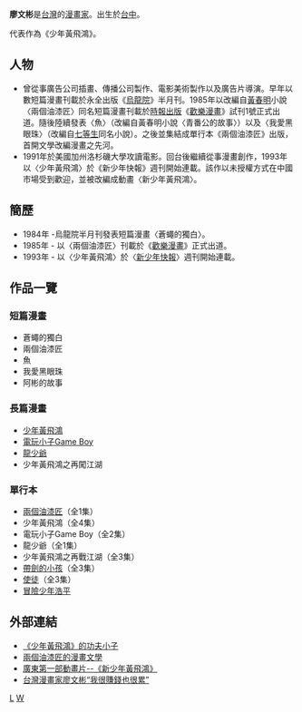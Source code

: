 {{漫畫}}
'''廖文彬'''{{BD|1961年|8月2日|catIdx=L}}是[[台灣|台灣]]的[[漫畫家|漫畫家]]。出生於[[台中|台中]]。

代表作為《少年黃飛鴻》。

== 人物 ==
*曾從事廣告公司插畫、傳播公司製作、電影美術製作以及廣告片導演。早年以數短篇漫畫刊載於永全出版《[[烏龍院|烏龍院]]》半月刊。1985年以改編自[[黃春明|黃春明]]小說〈兩個油漆匠〉同名短篇漫畫刊載於[[時報出版|時報出版]]《[[歡樂漫畫|歡樂漫畫]]》試刊1號正式出道。隨後陸續發表〈魚〉（改編自黃春明小說〈青番公的故事〉）以及〈我愛黑眼珠〉（改編自[[七等生|七等生]]同名小說）。之後並集結成單行本《兩個油漆匠》出版，首開文學改編漫畫之先河。
*1991年於美國加州洛杉磯大學攻讀電影。回台後繼續從事漫畫創作，1993年以〈少年黃飛鴻〉於《新少年快報》週刊開始連載。該作以未授權方式在中國市場受到歡迎，並被改編成動畫〈新少年黃飛鴻〉。

== 簡歷 ==
*1984年 -烏龍院半月刊發表短篇漫畫〈蒼蠅的獨白〉。
*1985年 - 以〈兩個油漆匠〉刊載於《[[歡樂漫畫|歡樂漫畫]]》正式出道。
*1993年 - 以〈少年黃飛鴻〉於〈[[新少年快報|新少年快報]]〉週刊開始連載。

== 作品一覽 ==
=== 短篇漫畫 ===
*蒼蠅的獨白
*兩個油漆匠
*魚 
*我愛黑眼珠
*阿彬的故事
=== 長篇漫畫 ===
*[[少年黃飛鴻|少年黃飛鴻]]
*[[電玩小子Game_Boy|電玩小子Game Boy]]
*[[龍少爺|龍少爺]]
*少年黃飛鴻之再闖江湖
=== 單行本 ===
*[[兩個油漆匠|兩個油漆匠]]（全1集）
*少年黃飛鴻（全4集）
*電玩小子Game Boy（全2集）
*龍少爺（全1集）
*少年黃飛鴻之再戰江湖（全3集）
*[[帶劍的小孩|帶劍的小孩]]（全3集）
*[[使徒|使徒]]（全3集）
*[[冒險少年浩平|冒險少年浩平]]

== 外部連結 ==
*[https://web.archive.org/web/20021019205611/http://www1.iwant-radio.com/a-b0008/?sn=a-b0008_19990422_01 《少年黃飛鴻》的功夫小子]
*[https://web.archive.org/web/20021019212858/http://www1.iwant-radio.com/a-b0008/?sn=a-b0008_19990419_01 兩個油漆匠的漫畫文學]
*[https://web.archive.org/web/20110420155953/http://www.fx120.net/nxtd/mhsj/dmzx/200504141138394993.htm 廣東第一部動畫片--《新少年黃飛鴻》] 
*[http://www.people.com.cn/GB/wenyu/69/20010820/539574.html 台灣漫畫家廖文彬“我很賺錢也很累”] {{Wayback|url=http://www.people.com.cn/GB/wenyu/69/20010820/539574.html |date=20050126092504 }}

[[Category:臺灣漫畫家|L]]
[[Category:廖姓|W]]